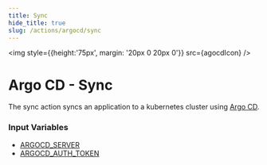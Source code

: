 ```yaml
---
title: Sync
hide_title: true
slug: /actions/argocd/sync
---
```



<img style={{height:'75px', margin: '20px 0 20px 0'}} src={agocdIcon} />

# Argo CD - Sync

The sync action syncs an application to a kubernetes cluster using [Argo CD](https://argo-cd.readthedocs.io/en/stable/).

### Input Variables

- [ARGOCD_SERVER](/inputs#argocd)
- [ARGOCD_AUTH_TOKEN](/inputs#argocd)
